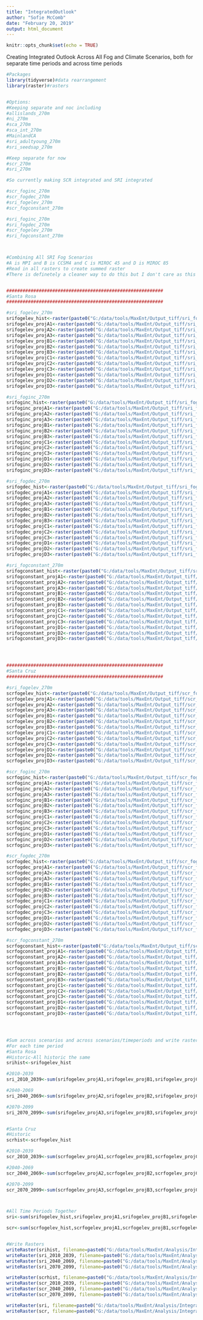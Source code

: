 ```yaml
---
title: "IntegratedOutlook"
author: "Sofie McComb"
date: "February 20, 2019"
output: html_document
---
```


```r
knitr::opts_chunk$set(echo = TRUE)
```

Creating Integrated Outlook Across All Fog and Climate Scenarios, both for separate time periods and across time periods

```r

#Packages
library(tidyverse)#data rearrangement
library(raster)#rasters


#Options:
#Keeping separate and noc including
#allislands_270m
#ni_270m
#sca_270m
#sca_int_270m
#MainlandCA
#sri_adultyoung_270m
#sri_seedsap_270m

#Keep separate for now
#scr_270m
#sri_270m

#So currently making SCR integrated and SRI integrated

#scr_foginc_270m
#scr_fogdec_270m
#sri_fogelev_270m
#scr_fogconstant_270m

#sri_foginc_270m
#sri_fogdec_270m
#scr_fogelev_270m
#sri_fogconstant_270m



#Combining All SRI Fog Scenarios
#A is MPI and B is CCSM4 and C is MIROC 45 and D is MIROC 85
#Read in all rasters to create summed raster
#There is definetely a cleaner way to do this but I don't care as this is very clear


##########################################################
#Santa Rosa
##########################################################

#sri_fogelev_270m
srifogelev_hist<-raster(paste0("G:/data/tools/MaxEnt/Output_tiff/sri_fogelev_270m/binary/historic.tif"))
srifogelev_projA1<-raster(paste0("G:/data/tools/MaxEnt/Output_tiff/sri_fogelev_270m/binary/MPI_rcp45_2010_2039.tif"))
srifogelev_projA2<-raster(paste0("G:/data/tools/MaxEnt/Output_tiff/sri_fogelev_270m/binary/MPI_rcp45_2040_2069.tif"))
srifogelev_projA3<-raster(paste0("G:/data/tools/MaxEnt/Output_tiff/sri_fogelev_270m/binary/MPI_rcp45_2070_2099.tif"))
srifogelev_projB1<-raster(paste0("G:/data/tools/MaxEnt/Output_tiff/sri_fogelev_270m/binary/CCSM4_rcp85_2010_2039.tif"))
srifogelev_projB2<-raster(paste0("G:/data/tools/MaxEnt/Output_tiff/sri_fogelev_270m/binary/CCSM4_rcp85_2040_2069.tif"))
srifogelev_projB3<-raster(paste0("G:/data/tools/MaxEnt/Output_tiff/sri_fogelev_270m/binary/CCSM4_rcp85_2070_2099.tif"))
srifogelev_projC1<-raster(paste0("G:/data/tools/MaxEnt/Output_tiff/sri_fogelev_270m/binary/MIROC_rcp45_2010_2039.tif"))
srifogelev_projC2<-raster(paste0("G:/data/tools/MaxEnt/Output_tiff/sri_fogelev_270m/binary/MIROC_rcp45_2040_2069.tif"))
srifogelev_projC3<-raster(paste0("G:/data/tools/MaxEnt/Output_tiff/sri_fogelev_270m/binary/MIROC_rcp45_2070_2099.tif"))
srifogelev_projD1<-raster(paste0("G:/data/tools/MaxEnt/Output_tiff/sri_fogelev_270m/binary/MIROC_rcp85_2010_2039.tif"))
srifogelev_projD2<-raster(paste0("G:/data/tools/MaxEnt/Output_tiff/sri_fogelev_270m/binary/MIROC_rcp85_2040_2069.tif"))
srifogelev_projD3<-raster(paste0("G:/data/tools/MaxEnt/Output_tiff/sri_fogelev_270m/binary/MIROC_rcp85_2070_2099.tif"))

#sri_foginc_270m
srifoginc_hist<-raster(paste0("G:/data/tools/MaxEnt/Output_tiff/sri_foginc_270m/binary/historic.tif"))
srifoginc_projA1<-raster(paste0("G:/data/tools/MaxEnt/Output_tiff/sri_foginc_270m/binary/MPI_rcp45_2010_2039.tif"))
srifoginc_projA2<-raster(paste0("G:/data/tools/MaxEnt/Output_tiff/sri_foginc_270m/binary/MPI_rcp45_2040_2069.tif"))
srifoginc_projA3<-raster(paste0("G:/data/tools/MaxEnt/Output_tiff/sri_foginc_270m/binary/MPI_rcp45_2070_2099.tif"))
srifoginc_projB1<-raster(paste0("G:/data/tools/MaxEnt/Output_tiff/sri_foginc_270m/binary/CCSM4_rcp85_2010_2039.tif"))
srifoginc_projB2<-raster(paste0("G:/data/tools/MaxEnt/Output_tiff/sri_foginc_270m/binary/CCSM4_rcp85_2040_2069.tif"))
srifoginc_projB3<-raster(paste0("G:/data/tools/MaxEnt/Output_tiff/sri_foginc_270m/binary/CCSM4_rcp85_2070_2099.tif"))
srifoginc_projC1<-raster(paste0("G:/data/tools/MaxEnt/Output_tiff/sri_foginc_270m/binary/MIROC_rcp45_2010_2039.tif"))
srifoginc_projC2<-raster(paste0("G:/data/tools/MaxEnt/Output_tiff/sri_foginc_270m/binary/MIROC_rcp45_2040_2069.tif"))
srifoginc_projC3<-raster(paste0("G:/data/tools/MaxEnt/Output_tiff/sri_foginc_270m/binary/MIROC_rcp45_2070_2099.tif"))
srifoginc_projD1<-raster(paste0("G:/data/tools/MaxEnt/Output_tiff/sri_foginc_270m/binary/MIROC_rcp85_2010_2039.tif"))
srifoginc_projD2<-raster(paste0("G:/data/tools/MaxEnt/Output_tiff/sri_foginc_270m/binary/MIROC_rcp85_2040_2069.tif"))
srifoginc_projD3<-raster(paste0("G:/data/tools/MaxEnt/Output_tiff/sri_foginc_270m/binary/MIROC_rcp85_2070_2099.tif"))

#sri_fogdec_270m
srifogdec_hist<-raster(paste0("G:/data/tools/MaxEnt/Output_tiff/sri_fogdec_270m/binary/historic.tif"))
srifogdec_projA1<-raster(paste0("G:/data/tools/MaxEnt/Output_tiff/sri_fogdec_270m/binary/MPI_rcp45_2010_2039.tif"))
srifogdec_projA2<-raster(paste0("G:/data/tools/MaxEnt/Output_tiff/sri_fogdec_270m/binary/MPI_rcp45_2040_2069.tif"))
srifogdec_projA3<-raster(paste0("G:/data/tools/MaxEnt/Output_tiff/sri_fogdec_270m/binary/MPI_rcp45_2070_2099.tif"))
srifogdec_projB1<-raster(paste0("G:/data/tools/MaxEnt/Output_tiff/sri_fogdec_270m/binary/CCSM4_rcp85_2010_2039.tif"))
srifogdec_projB2<-raster(paste0("G:/data/tools/MaxEnt/Output_tiff/sri_fogdec_270m/binary/CCSM4_rcp85_2040_2069.tif"))
srifogdec_projB3<-raster(paste0("G:/data/tools/MaxEnt/Output_tiff/sri_fogdec_270m/binary/CCSM4_rcp85_2070_2099.tif"))
srifogdec_projC1<-raster(paste0("G:/data/tools/MaxEnt/Output_tiff/sri_fogdec_270m/binary/MIROC_rcp45_2010_2039.tif"))
srifogdec_projC2<-raster(paste0("G:/data/tools/MaxEnt/Output_tiff/sri_fogdec_270m/binary/MIROC_rcp45_2040_2069.tif"))
srifogdec_projC3<-raster(paste0("G:/data/tools/MaxEnt/Output_tiff/sri_fogdec_270m/binary/MIROC_rcp45_2070_2099.tif"))
srifogdec_projD1<-raster(paste0("G:/data/tools/MaxEnt/Output_tiff/sri_fogdec_270m/binary/MIROC_rcp85_2010_2039.tif"))
srifogdec_projD2<-raster(paste0("G:/data/tools/MaxEnt/Output_tiff/sri_fogdec_270m/binary/MIROC_rcp85_2040_2069.tif"))
srifogdec_projD3<-raster(paste0("G:/data/tools/MaxEnt/Output_tiff/sri_fogdec_270m/binary/MIROC_rcp85_2070_2099.tif"))

#sri_fogconstant_270m
srifogconstant_hist<-raster(paste0("G:/data/tools/MaxEnt/Output_tiff/sri_fogconstant_270m/binary/historic.tif"))
srifogconstant_projA1<-raster(paste0("G:/data/tools/MaxEnt/Output_tiff/sri_fogconstant_270m/binary/MPI_rcp45_2010_2039.tif"))
srifogconstant_projA2<-raster(paste0("G:/data/tools/MaxEnt/Output_tiff/sri_fogconstant_270m/binary/MPI_rcp45_2040_2069.tif"))
srifogconstant_projA3<-raster(paste0("G:/data/tools/MaxEnt/Output_tiff/sri_fogconstant_270m/binary/MPI_rcp45_2070_2099.tif"))
srifogconstant_projB1<-raster(paste0("G:/data/tools/MaxEnt/Output_tiff/sri_fogconstant_270m/binary/CCSM4_rcp85_2010_2039.tif"))
srifogconstant_projB2<-raster(paste0("G:/data/tools/MaxEnt/Output_tiff/sri_fogconstant_270m/binary/CCSM4_rcp85_2040_2069.tif"))
srifogconstant_projB3<-raster(paste0("G:/data/tools/MaxEnt/Output_tiff/sri_fogconstant_270m/binary/CCSM4_rcp85_2070_2099.tif"))
srifogconstant_projC1<-raster(paste0("G:/data/tools/MaxEnt/Output_tiff/sri_fogconstant_270m/binary/MIROC_rcp45_2010_2039.tif"))
srifogconstant_projC2<-raster(paste0("G:/data/tools/MaxEnt/Output_tiff/sri_fogconstant_270m/binary/MIROC_rcp45_2040_2069.tif"))
srifogconstant_projC3<-raster(paste0("G:/data/tools/MaxEnt/Output_tiff/sri_fogconstant_270m/binary/MIROC_rcp45_2070_2099.tif"))
srifogconstant_projD1<-raster(paste0("G:/data/tools/MaxEnt/Output_tiff/sri_fogconstant_270m/binary/MIROC_rcp85_2010_2039.tif"))
srifogconstant_projD2<-raster(paste0("G:/data/tools/MaxEnt/Output_tiff/sri_fogconstant_270m/binary/MIROC_rcp85_2040_2069.tif"))
srifogconstant_projD3<-raster(paste0("G:/data/tools/MaxEnt/Output_tiff/sri_fogconstant_270m/binary/MIROC_rcp85_2070_2099.tif"))




##########################################################
#Santa Cruz
##########################################################

#sri_fogelev_270m
scrfogelev_hist<-raster(paste0("G:/data/tools/MaxEnt/Output_tiff/scr_fogelev_270m/binary/historic.tif"))
scrfogelev_projA1<-raster(paste0("G:/data/tools/MaxEnt/Output_tiff/scr_fogelev_270m/binary/MPI_rcp45_2010_2039.tif"))
scrfogelev_projA2<-raster(paste0("G:/data/tools/MaxEnt/Output_tiff/scr_fogelev_270m/binary/MPI_rcp45_2040_2069.tif"))
scrfogelev_projA3<-raster(paste0("G:/data/tools/MaxEnt/Output_tiff/scr_fogelev_270m/binary/MPI_rcp45_2070_2099.tif"))
scrfogelev_projB1<-raster(paste0("G:/data/tools/MaxEnt/Output_tiff/scr_fogelev_270m/binary/CCSM4_rcp85_2010_2039.tif"))
scrfogelev_projB2<-raster(paste0("G:/data/tools/MaxEnt/Output_tiff/scr_fogelev_270m/binary/CCSM4_rcp85_2040_2069.tif"))
scrfogelev_projB3<-raster(paste0("G:/data/tools/MaxEnt/Output_tiff/scr_fogelev_270m/binary/CCSM4_rcp85_2070_2099.tif"))
scrfogelev_projC1<-raster(paste0("G:/data/tools/MaxEnt/Output_tiff/scr_fogelev_270m/binary/MIROC_rcp45_2010_2039.tif"))
scrfogelev_projC2<-raster(paste0("G:/data/tools/MaxEnt/Output_tiff/scr_fogelev_270m/binary/MIROC_rcp45_2040_2069.tif"))
scrfogelev_projC3<-raster(paste0("G:/data/tools/MaxEnt/Output_tiff/scr_fogelev_270m/binary/MIROC_rcp45_2070_2099.tif"))
scrfogelev_projD1<-raster(paste0("G:/data/tools/MaxEnt/Output_tiff/scr_fogelev_270m/binary/MIROC_rcp85_2010_2039.tif"))
scrfogelev_projD2<-raster(paste0("G:/data/tools/MaxEnt/Output_tiff/scr_fogelev_270m/binary/MIROC_rcp85_2040_2069.tif"))
scrfogelev_projD3<-raster(paste0("G:/data/tools/MaxEnt/Output_tiff/scr_fogelev_270m/binary/MIROC_rcp85_2070_2099.tif"))

#scr_foginc_270m
scrfoginc_hist<-raster(paste0("G:/data/tools/MaxEnt/Output_tiff/scr_foginc_270m/binary/historic.tif"))
scrfoginc_projA1<-raster(paste0("G:/data/tools/MaxEnt/Output_tiff/scr_foginc_270m/binary/MPI_rcp45_2010_2039.tif"))
scrfoginc_projA2<-raster(paste0("G:/data/tools/MaxEnt/Output_tiff/scr_foginc_270m/binary/MPI_rcp45_2040_2069.tif"))
scrfoginc_projA3<-raster(paste0("G:/data/tools/MaxEnt/Output_tiff/scr_foginc_270m/binary/MPI_rcp45_2070_2099.tif"))
scrfoginc_projB1<-raster(paste0("G:/data/tools/MaxEnt/Output_tiff/scr_foginc_270m/binary/CCSM4_rcp85_2010_2039.tif"))
scrfoginc_projB2<-raster(paste0("G:/data/tools/MaxEnt/Output_tiff/scr_foginc_270m/binary/CCSM4_rcp85_2040_2069.tif"))
scrfoginc_projB3<-raster(paste0("G:/data/tools/MaxEnt/Output_tiff/scr_foginc_270m/binary/CCSM4_rcp85_2070_2099.tif"))
scrfoginc_projC1<-raster(paste0("G:/data/tools/MaxEnt/Output_tiff/scr_foginc_270m/binary/MIROC_rcp45_2010_2039.tif"))
scrfoginc_projC2<-raster(paste0("G:/data/tools/MaxEnt/Output_tiff/scr_foginc_270m/binary/MIROC_rcp45_2040_2069.tif"))
scrfoginc_projC3<-raster(paste0("G:/data/tools/MaxEnt/Output_tiff/scr_foginc_270m/binary/MIROC_rcp45_2070_2099.tif"))
scrfoginc_projD1<-raster(paste0("G:/data/tools/MaxEnt/Output_tiff/scr_foginc_270m/binary/MIROC_rcp85_2010_2039.tif"))
scrfoginc_projD2<-raster(paste0("G:/data/tools/MaxEnt/Output_tiff/scr_foginc_270m/binary/MIROC_rcp85_2040_2069.tif"))
scrfoginc_projD3<-raster(paste0("G:/data/tools/MaxEnt/Output_tiff/scr_foginc_270m/binary/MIROC_rcp85_2070_2099.tif"))

#scr_fogdec_270m
scrfogdec_hist<-raster(paste0("G:/data/tools/MaxEnt/Output_tiff/scr_fogdec_270m/binary/historic.tif"))
scrfogdec_projA1<-raster(paste0("G:/data/tools/MaxEnt/Output_tiff/scr_fogdec_270m/binary/MPI_rcp45_2010_2039.tif"))
scrfogdec_projA2<-raster(paste0("G:/data/tools/MaxEnt/Output_tiff/scr_fogdec_270m/binary/MPI_rcp45_2040_2069.tif"))
scrfogdec_projA3<-raster(paste0("G:/data/tools/MaxEnt/Output_tiff/scr_fogdec_270m/binary/MPI_rcp45_2070_2099.tif"))
scrfogdec_projB1<-raster(paste0("G:/data/tools/MaxEnt/Output_tiff/scr_fogdec_270m/binary/CCSM4_rcp85_2010_2039.tif"))
scrfogdec_projB2<-raster(paste0("G:/data/tools/MaxEnt/Output_tiff/scr_fogdec_270m/binary/CCSM4_rcp85_2040_2069.tif"))
scrfogdec_projB3<-raster(paste0("G:/data/tools/MaxEnt/Output_tiff/scr_fogdec_270m/binary/CCSM4_rcp85_2070_2099.tif"))
scrfogdec_projC1<-raster(paste0("G:/data/tools/MaxEnt/Output_tiff/scr_fogdec_270m/binary/MIROC_rcp45_2010_2039.tif"))
scrfogdec_projC2<-raster(paste0("G:/data/tools/MaxEnt/Output_tiff/scr_fogdec_270m/binary/MIROC_rcp45_2040_2069.tif"))
scrfogdec_projC3<-raster(paste0("G:/data/tools/MaxEnt/Output_tiff/scr_fogdec_270m/binary/MIROC_rcp45_2070_2099.tif"))
scrfogdec_projD1<-raster(paste0("G:/data/tools/MaxEnt/Output_tiff/scr_fogdec_270m/binary/MIROC_rcp85_2010_2039.tif"))
scrfogdec_projD2<-raster(paste0("G:/data/tools/MaxEnt/Output_tiff/scr_fogdec_270m/binary/MIROC_rcp85_2040_2069.tif"))
scrfogdec_projD3<-raster(paste0("G:/data/tools/MaxEnt/Output_tiff/scr_fogdec_270m/binary/MIROC_rcp85_2070_2099.tif"))

#scr_fogconstant_270m
scrfogconstant_hist<-raster(paste0("G:/data/tools/MaxEnt/Output_tiff/scr_fogconstant_270m/binary/historic.tif"))
scrfogconstant_projA1<-raster(paste0("G:/data/tools/MaxEnt/Output_tiff/scr_fogconstant_270m/binary/MPI_rcp45_2010_2039.tif"))
scrfogconstant_projA2<-raster(paste0("G:/data/tools/MaxEnt/Output_tiff/scr_fogconstant_270m/binary/MPI_rcp45_2040_2069.tif"))
scrfogconstant_projA3<-raster(paste0("G:/data/tools/MaxEnt/Output_tiff/scr_fogconstant_270m/binary/MPI_rcp45_2070_2099.tif"))
scrfogconstant_projB1<-raster(paste0("G:/data/tools/MaxEnt/Output_tiff/scr_fogconstant_270m/binary/CCSM4_rcp85_2010_2039.tif"))
scrfogconstant_projB2<-raster(paste0("G:/data/tools/MaxEnt/Output_tiff/scr_fogconstant_270m/binary/CCSM4_rcp85_2040_2069.tif"))
scrfogconstant_projB3<-raster(paste0("G:/data/tools/MaxEnt/Output_tiff/scr_fogconstant_270m/binary/CCSM4_rcp85_2070_2099.tif"))
scrfogconstant_projC1<-raster(paste0("G:/data/tools/MaxEnt/Output_tiff/scr_fogconstant_270m/binary/MIROC_rcp45_2010_2039.tif"))
scrfogconstant_projC2<-raster(paste0("G:/data/tools/MaxEnt/Output_tiff/scr_fogconstant_270m/binary/MIROC_rcp45_2040_2069.tif"))
scrfogconstant_projC3<-raster(paste0("G:/data/tools/MaxEnt/Output_tiff/scr_fogconstant_270m/binary/MIROC_rcp45_2070_2099.tif"))
scrfogconstant_projD1<-raster(paste0("G:/data/tools/MaxEnt/Output_tiff/scr_fogconstant_270m/binary/MIROC_rcp85_2010_2039.tif"))
scrfogconstant_projD2<-raster(paste0("G:/data/tools/MaxEnt/Output_tiff/scr_fogconstant_270m/binary/MIROC_rcp85_2040_2069.tif"))
scrfogconstant_projD3<-raster(paste0("G:/data/tools/MaxEnt/Output_tiff/scr_fogconstant_270m/binary/MIROC_rcp85_2070_2099.tif"))




#Sum across scenarios and across scenarios/timeperiods and write raster
#For each time period
#Santa Rosa
#Historic-All historic the same
srihist<-srifogelev_hist

#2010-2039
sri_2010_2039<-sum(srifogelev_projA1,srifogelev_projB1,srifogelev_projC1,srifogelev_projD1,srifoginc_projA1,srifoginc_projB1,srifoginc_projC1,srifoginc_projD1,srifogdec_projA1,srifogdec_projB1,srifogdec_projC1,srifogdec_projD1,srifogconstant_projA1,srifogconstant_projB1,srifogconstant_projC1,srifogconstant_projD1)

#2040-2069
sri_2040_2069<-sum(srifogelev_projA2,srifogelev_projB2,srifogelev_projC2,srifogelev_projD2,srifoginc_projA2,srifoginc_projB2,srifoginc_projC2,srifoginc_projD2,srifogdec_projA2,srifogdec_projB2,srifogdec_projC2,srifogdec_projD2,srifogconstant_projA2,srifogconstant_projB2,srifogconstant_projC2,srifogconstant_projD2)

#2070-2099
sri_2070_2099<-sum(srifogelev_projA3,srifogelev_projB3,srifogelev_projC3,srifogelev_projD3,srifoginc_projA3,srifoginc_projB3,srifoginc_projC3,srifoginc_projD3,srifogdec_projA3,srifogdec_projB3,srifogdec_projC3,srifogdec_projD3,srifogconstant_projA3,srifogconstant_projB3,srifogconstant_projC3,srifogconstant_projD3)


#Santa Cruz
#Historic
scrhist<-scrfogelev_hist

#2010-2039
scr_2010_2039<-sum(scrfogelev_projA1,scrfogelev_projB1,scrfogelev_projC1,scrfogelev_projD1,scrfoginc_projA1,scrfoginc_projB1,scrfoginc_projC1,scrfoginc_projD1,scrfogdec_projA1,scrfogdec_projB1,scrfogdec_projC1,scrfogdec_projD1,scrfogconstant_projA1,scrfogconstant_projB1,scrfogconstant_projC1,scrfogconstant_projD1)

#2040-2069
scr_2040_2069<-sum(scrfogelev_projA2,scrfogelev_projB2,scrfogelev_projC2,scrfogelev_projD2,scrfoginc_projA2,scrfoginc_projB2,scrfoginc_projC2,scrfoginc_projD2,scrfogdec_projA2,scrfogdec_projB2,scrfogdec_projC2,scrfogdec_projD2,scrfogconstant_projA2,scrfogconstant_projB2,scrfogconstant_projC2,scrfogconstant_projD2)

#2070-2099
scr_2070_2099<-sum(scrfogelev_projA3,scrfogelev_projB3,scrfogelev_projC3,scrfogelev_projD3,scrfoginc_projA3,scrfoginc_projB3,scrfoginc_projC3,scrfoginc_projD3,scrfogdec_projA3,scrfogdec_projB3,scrfogdec_projC3,scrfogdec_projD3,scrfogconstant_projA3,scrfogconstant_projB3,scrfogconstant_projC3,scrfogconstant_projD3)



#All Time Periods Together
sri<-sum(srifogelev_hist,srifogelev_projA1,srifogelev_projB1,srifogelev_projC1,srifogelev_projD1,srifoginc_projA1,srifoginc_projB1,srifoginc_projC1,srifoginc_projD1,srifogdec_projA1,srifogdec_projB1,srifogdec_projC1,srifogdec_projD1,srifogconstant_projA1,srifogconstant_projB1,srifogconstant_projC1,srifogconstant_projD1,srifogelev_projA2,srifogelev_projB2,srifogelev_projC2,srifogelev_projD2,srifoginc_projA2,srifoginc_projB2,srifoginc_projC2,srifoginc_projD2,srifogdec_projA2,srifogdec_projB2,srifogdec_projC2,srifogdec_projD2,srifogconstant_projA2,srifogconstant_projB2,srifogconstant_projC2,srifogconstant_projD2,srifogelev_projA3,srifogelev_projB3,srifogelev_projC3,srifogelev_projD3,srifoginc_projA3,srifoginc_projB3,srifoginc_projC3,srifoginc_projD3,srifogdec_projA3,srifogdec_projB3,srifogdec_projC3,srifogdec_projD3,srifogconstant_projA3,srifogconstant_projB3,srifogconstant_projC3,srifogconstant_projD3)

scr<-sum(scrfogelev_hist,scrfogelev_projA1,scrfogelev_projB1,scrfogelev_projC1,scrfogelev_projD1,scrfoginc_projA1,scrfoginc_projB1,scrfoginc_projC1,scrfoginc_projD1,scrfogdec_projA1,scrfogdec_projB1,scrfogdec_projC1,scrfogdec_projD1,scrfogconstant_projA1,scrfogconstant_projB1,scrfogconstant_projC1,scrfogconstant_projD1,scrfogelev_projA2,scrfogelev_projB2,scrfogelev_projC2,scrfogelev_projD2,scrfoginc_projA2,scrfoginc_projB2,scrfoginc_projC2,scrfoginc_projD2,scrfogdec_projA2,scrfogdec_projB2,scrfogdec_projC2,scrfogdec_projD2,scrfogconstant_projA2,scrfogconstant_projB2,scrfogconstant_projC2,scrfogconstant_projD2,scrfogelev_projA3,scrfogelev_projB3,scrfogelev_projC3,scrfogelev_projD3,scrfoginc_projA3,scrfoginc_projB3,scrfoginc_projC3,scrfoginc_projD3,scrfogdec_projA3,scrfogdec_projB3,scrfogdec_projC3,scrfogdec_projD3,scrfogconstant_projA3,scrfogconstant_projB3,scrfogconstant_projC3,scrfogconstant_projD3)


#Write Rasters
writeRaster(srihist, filename=paste0("G:/data/tools/MaxEnt/Analysis/Integrated/srihist.tif"), format="GTiff", overwrite=TRUE)
writeRaster(sri_2010_2039, filename=paste0("G:/data/tools/MaxEnt/Analysis/Integrated/sri_2010_2039.tif"), format="GTiff", overwrite=TRUE)
writeRaster(sri_2040_2069, filename=paste0("G:/data/tools/MaxEnt/Analysis/Integrated/sri_2040_2069.tif"), format="GTiff", overwrite=TRUE)
writeRaster(sri_2070_2099, filename=paste0("G:/data/tools/MaxEnt/Analysis/Integrated/sri_2070_2099.tif"), format="GTiff", overwrite=TRUE)

writeRaster(scrhist, filename=paste0("G:/data/tools/MaxEnt/Analysis/Integrated/scrhist.tif"), format="GTiff", overwrite=TRUE)
writeRaster(scr_2010_2039, filename=paste0("G:/data/tools/MaxEnt/Analysis/Integrated/scr_2010_2039.tif"), format="GTiff", overwrite=TRUE)
writeRaster(scr_2040_2069, filename=paste0("G:/data/tools/MaxEnt/Analysis/Integrated/scr_2040_2069.tif"), format="GTiff", overwrite=TRUE)
writeRaster(scr_2070_2099, filename=paste0("G:/data/tools/MaxEnt/Analysis/Integrated/scr_2070_2099.tif"), format="GTiff", overwrite=TRUE)

writeRaster(sri, filename=paste0("G:/data/tools/MaxEnt/Analysis/Integrated/sri.tif"), format="GTiff", overwrite=TRUE)
writeRaster(scr, filename=paste0("G:/data/tools/MaxEnt/Analysis/Integrated/scr.tif"), format="GTiff", overwrite=TRUE)




```


